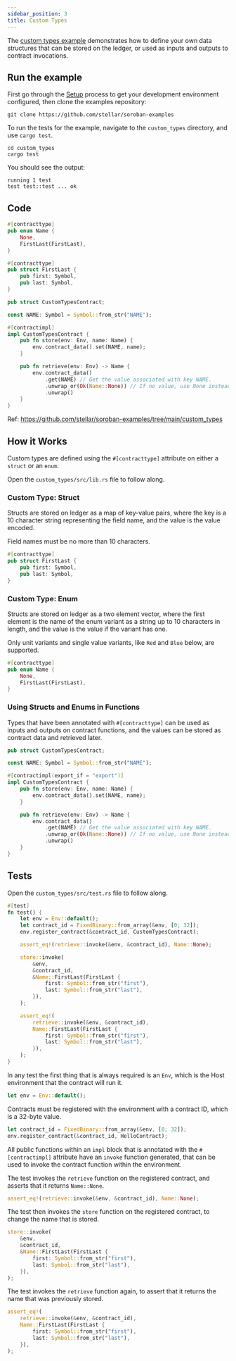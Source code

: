 ```yaml
---
sidebar_position: 3
title: Custom Types
---
```


The [custom types example] demonstrates how to define your own data structures
that can be stored on the ledger, or used as inputs and outputs to contract
invocations.

[custom types example]: https://github.com/stellar/soroban-examples/tree/main/custom_types

## Run the example

First go through the [Setup] process to get your development environment
configured, then clone the examples repository:

[Setup]: ../setup.mdx

```
git clone https://github.com/stellar/soroban-examples
```

To run the tests for the example, navigate to the `custom_types` directory, and use `cargo test`.

```
cd custom_types
cargo test
```

You should see the output:

```
running 1 test
test test::test ... ok
```

## Code

```rust
#[contracttype]
pub enum Name {
    None,
    FirstLast(FirstLast),
}

#[contracttype]
pub struct FirstLast {
    pub first: Symbol,
    pub last: Symbol,
}

pub struct CustomTypesContract;

const NAME: Symbol = Symbol::from_str("NAME");

#[contractimpl]
impl CustomTypesContract {
    pub fn store(env: Env, name: Name) {
        env.contract_data().set(NAME, name);
    }

    pub fn retrieve(env: Env) -> Name {
        env.contract_data()
            .get(NAME) // Get the value associated with key NAME.
            .unwrap_or(Ok(Name::None)) // If no value, use None instead.
            .unwrap()
    }
}
```

Ref: https://github.com/stellar/soroban-examples/tree/main/custom_types

## How it Works

Custom types are defined using the `#[contracttype]` attribute on either a
`struct` or an `enum`.

Open the `custom_types/src/lib.rs` file to follow along.

### Custom Type: Struct

Structs are stored on ledger as a map of key-value pairs, where the key is a 10
character string representing the field name, and the value is the value
encoded.

Field names must be no more than 10 characters.

```rust
#[contracttype]
pub struct FirstLast {
    pub first: Symbol,
    pub last: Symbol,
}
```

### Custom Type: Enum

Structs are stored on ledger as a two element vector, where the first element is
the name of the enum variant as a string up to 10 characters in length, and the
value is the value if the variant has one.

Only unit variants and single value variants, like `Red` and `Blue` below, are
supported.

```rust
#[contracttype]
pub enum Name {
    None,
    FirstLast(FirstLast),
}
```

### Using Structs and Enums in Functions

Types that have been annotated with `#[contracttype]` can be used as inputs and
outputs on contract functions, and the values can be stored as contract data and
retrieved later.

```rust
pub struct CustomTypesContract;

const NAME: Symbol = Symbol::from_str("NAME");

#[contractimpl(export_if = "export")]
impl CustomTypesContract {
    pub fn store(env: Env, name: Name) {
        env.contract_data().set(NAME, name);
    }

    pub fn retrieve(env: Env) -> Name {
        env.contract_data()
            .get(NAME) // Get the value associated with key NAME.
            .unwrap_or(Ok(Name::None)) // If no value, use None instead.
            .unwrap()
    }
}
```

## Tests

Open the `custom_types/src/test.rs` file to follow along.

```rust
#[test]
fn test() {
    let env = Env::default();
    let contract_id = FixedBinary::from_array(&env, [0; 32]);
    env.register_contract(&contract_id, CustomTypesContract);

    assert_eq!(retrieve::invoke(&env, &contract_id), Name::None);

    store::invoke(
        &env,
        &contract_id,
        &Name::FirstLast(FirstLast {
            first: Symbol::from_str("first"),
            last: Symbol::from_str("last"),
        }),
    );

    assert_eq!(
        retrieve::invoke(&env, &contract_id),
        Name::FirstLast(FirstLast {
            first: Symbol::from_str("first"),
            last: Symbol::from_str("last"),
        }),
    );
}
```

In any test the first thing that is always required is an `Env`, which is the
Host environment that the contract will run it.

```rust
let env = Env::default();
```

Contracts must be registered with the environment with a contract ID, which is a
32-byte value.

```rust
let contract_id = FixedBinary::from_array(&env, [0; 32]);
env.register_contract(&contract_id, HelloContract);
```

All public functions within an `impl` block that is annotated with the
`#[contractimpl]` attribute have an `invoke` function generated, that can be
used to invoke the contract function within the environment.

The test invokes the `retrieve` function on the registered contract, and asserts
that it returns `Name::None`.

```rust
assert_eq!(retrieve::invoke(&env, &contract_id), Name::None);
```

The test then invokes the `store` function on the registered contract, to change
the name that is stored.

```rust
store::invoke(
    &env,
    &contract_id,
    &Name::FirstLast(FirstLast {
        first: Symbol::from_str("first"),
        last: Symbol::from_str("last"),
    }),
);
```

The test invokes the `retrieve` function again, to assert that it returns the
name that was previously stored.

```rust
assert_eq!(
    retrieve::invoke(&env, &contract_id),
    Name::FirstLast(FirstLast {
        first: Symbol::from_str("first"),
        last: Symbol::from_str("last"),
    }),
);
```
